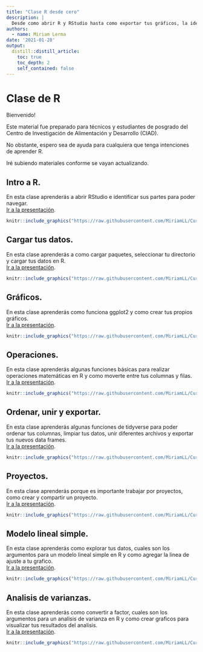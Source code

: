 ```yaml
---
title: "Clase R desde cero"
description: |
  Desde como abrir R y RStudio hasta como exportar tus gráficos, la idea es que este curso te haga sentir cómodo realizando tu limpieza de datos y analisis en R.
authors:
  - name: Miriam Lerma
date: '2021-01-28'
output:
  distill::distill_article:
    toc: true
    toc_depth: 2
    self_contained: false
---
```


# Clase de R

Bienvenido!  

Este material fue preparado para técnicos y estudiantes de posgrado del Centro de Investigación de Alimentación y Desarrollo (CIAD).

No obstante, espero sea de ayuda para cualquiera que tenga intenciones de aprender R.

Iré subiendo materiales conforme se vayan actualizando.

## Intro a R.
En esta clase aprenderás a abrir RStudio e identificar sus partes para poder navegar. <br>[Ir a la presentación](https://miriamll.github.io/Curso_CIAD/Clase1).  

```r
knitr::include_graphics("https://raw.githubusercontent.com/MiriamLL/Curso_CIAD/main/Figuras/Clase1.png")
```


## Cargar tus datos.
En esta clase aprenderás a como cargar paquetes, seleccionar tu directorio y cargar tus datos en R. <br>[Ir a la presentación](https://miriamll.github.io/Curso_CIAD/Clase1Parte2).  

```r
knitr::include_graphics("https://raw.githubusercontent.com/MiriamLL/Curso_CIAD/main/Figuras/Clase2.png")
```

## Gráficos.  
En esta clase aprenderás como funciona ggplot2 y como crear tus propios gráficos.<br> [Ir a la presentación](https://miriamll.github.io/Curso_CIAD/Clase2).  

```r
knitr::include_graphics("https://raw.githubusercontent.com/MiriamLL/Curso_CIAD/main/Figuras/Clase3.png")
```

## Operaciones.  
En esta clase aprenderás algunas funciones básicas para realizar operaciones matemáticas en R y como moverte entre tus columnas y filas. <br> [Ir a la presentación](https://miriamll.github.io/Curso_CIAD/Clase3Parte1).  

```r
knitr::include_graphics("https://raw.githubusercontent.com/MiriamLL/Curso_CIAD/main/Figuras/Clase4.png")
```

## Ordenar, unir y exportar.  
En esta clase aprenderás algunas funciones de tidyverse para poder ordenar tus columnas, limpiar tus datos, unir diferentes archivos y exportar tus nuevos data frames.  
[Ir a la presentación](https://miriamll.github.io/Curso_CIAD/Clase3Parte2).  

```r
knitr::include_graphics("https://raw.githubusercontent.com/MiriamLL/Curso_CIAD/main/Figuras/Clase5.png")
```


## Proyectos.  
En esta clase aprenderás porque es importante trabajar por proyectos, como crear y compartir un proyecto.  
[Ir a la presentación](https://miriamll.github.io/Curso_CIAD/Clase4Parte1).  

```r
knitr::include_graphics("https://raw.githubusercontent.com/MiriamLL/Curso_CIAD/main/Figuras/Clase6.png")
```


## Modelo lineal simple.  
En esta clase aprenderás como explorar tus datos, cuales son los argumentos para un modelo lineal simple en R y como agregar la linea de ajuste a tu grafico.  
[Ir a la presentación](https://miriamll.github.io/Curso_CIAD/Clase7).  

```r
knitr::include_graphics("https://raw.githubusercontent.com/MiriamLL/Curso_CIAD/main/Figuras/Clase7.png")
```

## Analisis de varianzas.  
En esta clase aprenderás como convertir a factor, cuales son los argumentos para un analisis de varianza en R y como crear graficos para visualizar tus resultados del analisis.  
[Ir a la presentación](https://miriamll.github.io/Curso_CIAD/Clase7).  

```r
knitr::include_graphics("https://raw.githubusercontent.com/MiriamLL/Curso_CIAD/main/Figuras/Figure8.png")
```

